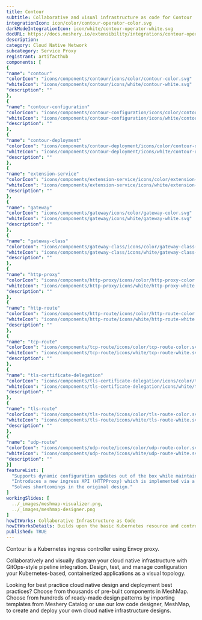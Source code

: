 ```yaml
---
title: Contour
subtitle: Collaborative and visual infrastructure as code for Contour
integrationIcon: icon/color/contour-operator-color.svg
darkModeIntegrationIcon: icon/white/contour-operator-white.svg
docURL: https://docs.meshery.io/extensibility/integrations/contour-operator
description: 
category: Cloud Native Network
subcategory: Service Proxy
registrant: artifacthub
components: [
{
"name": "contour"
"colorIcon": "icons/components/contour/icons/color/contour-color.svg"
"whiteIcon": "icons/components/contour/icons/white/contour-white.svg"
"description": ""
},
{
"name": "contour-configuration"
"colorIcon": "icons/components/contour-configuration/icons/color/contour-configuration-color.svg"
"whiteIcon": "icons/components/contour-configuration/icons/white/contour-configuration-white.svg"
"description": ""
},
{
"name": "contour-deployment"
"colorIcon": "icons/components/contour-deployment/icons/color/contour-deployment-color.svg"
"whiteIcon": "icons/components/contour-deployment/icons/white/contour-deployment-white.svg"
"description": ""
},
{
"name": "extension-service"
"colorIcon": "icons/components/extension-service/icons/color/extension-service-color.svg"
"whiteIcon": "icons/components/extension-service/icons/white/extension-service-white.svg"
"description": ""
},
{
"name": "gateway"
"colorIcon": "icons/components/gateway/icons/color/gateway-color.svg"
"whiteIcon": "icons/components/gateway/icons/white/gateway-white.svg"
"description": ""
},
{
"name": "gateway-class"
"colorIcon": "icons/components/gateway-class/icons/color/gateway-class-color.svg"
"whiteIcon": "icons/components/gateway-class/icons/white/gateway-class-white.svg"
"description": ""
},
{
"name": "http-proxy"
"colorIcon": "icons/components/http-proxy/icons/color/http-proxy-color.svg"
"whiteIcon": "icons/components/http-proxy/icons/white/http-proxy-white.svg"
"description": ""
},
{
"name": "http-route"
"colorIcon": "icons/components/http-route/icons/color/http-route-color.svg"
"whiteIcon": "icons/components/http-route/icons/white/http-route-white.svg"
"description": ""
},
{
"name": "tcp-route"
"colorIcon": "icons/components/tcp-route/icons/color/tcp-route-color.svg"
"whiteIcon": "icons/components/tcp-route/icons/white/tcp-route-white.svg"
"description": ""
},
{
"name": "tls-certificate-delegation"
"colorIcon": "icons/components/tls-certificate-delegation/icons/color/tls-certificate-delegation-color.svg"
"whiteIcon": "icons/components/tls-certificate-delegation/icons/white/tls-certificate-delegation-white.svg"
"description": ""
},
{
"name": "tls-route"
"colorIcon": "icons/components/tls-route/icons/color/tls-route-color.svg"
"whiteIcon": "icons/components/tls-route/icons/white/tls-route-white.svg"
"description": ""
},
{
"name": "udp-route"
"colorIcon": "icons/components/udp-route/icons/color/udp-route-color.svg"
"whiteIcon": "icons/components/udp-route/icons/white/udp-route-white.svg"
"description": ""
}]
featureList: [
  "Supports dynamic configuration updates out of the box while maintaining a lightweight profile.",
  "Introduces a new ingress API (HTTPProxy) which is implemented via a Custom Resource Definition (CRD).",
  "Solves shortcomings in the original design."
]
workingSlides: [
  ../_images/meshmap-visualizer.png,
  ../_images/meshmap-designer.png
]
howItWorks: Collaborative Infrastructure as Code
howItWorksDetails: Builds upon the basic Kubernetes resource and controller concepts, but includes domain-specific knowledge to automate the entire lifecycle of Contour.
published: TRUE
---
```

<p>
Contour is a Kubernetes ingress controller using Envoy proxy.
</p>
<p>
    Collaboratively and visually diagram your cloud native infrastructure with GitOps-style pipeline integration. Design, test, and manage configuration your Kubernetes-based, containerized applications as a visual topology.
</p>
<p>
    Looking for best practice cloud native design and deployment best practices? Choose from thousands of pre-built components in MeshMap. Choose from hundreds of ready-made design patterns by importing templates from Meshery Catalog or use our low code designer, MeshMap, to create and deploy your own cloud native infrastructure designs.
</p>
